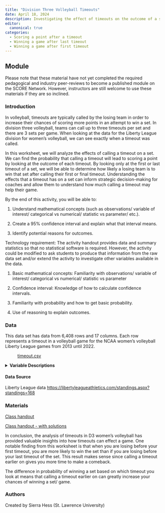 ```yaml
---
title: "Division Three Volleyball Timeouts"
date: April 18, 2024
description: Investigating the effect of timeouts on the outcome of a set. 
editor: 
  canonical: true
categories:
  - Scoring a point after a timeout   
  - Winning a game after last timeout 
  - Winning a game after first timeout
---
```


## Module

Please note that these material have not yet completed the required pedagogical and industry peer-reviews to become a published module on the SCORE Network. However, instructors are still welcome to use these materials if they are so inclined.

### Introduction

In volleyball, timeouts are typically called by the losing team in order to increase their chances of scoring more points in an attempt to win a set. In division three volleyball, teams can call up to three timeouts per set and there are 3 sets per game. When looking at the data for the Liberty League division for women's volleyball, we can see exactly when a timeout was called. 

In this worksheet, we will analyze the effects of calling a timeout on a set. We can find the probability that calling a timeout will lead to scoring a point by looking at the outcome of each timeout. By looking only at the first or last timeout of a set, we will be able to determine how likely a losing team is to win that set after calling their first or final timeout. Understanding the effects that a timeout has on a set can inform strategic decision-making for coaches and allow them to understand how much calling a timeout may help their game.

::: {.callout-note collapse="true" title="Learning Objectives" appearance="minimal"}
By the end of this activity, you will be able to:

1.  Understand mathematical concepts (such as observations/ variable of interest/ categorical vs numerical/ statistic vs parameter/ etc.). 

2.  Create a 95% confidence interval and explain what that interval means.

3.  Identify potential reasons for outcomes. 

:::

::: {.callout-note collapse="true" title="Methods" appearance="minimal"}
Technology requirement: The activity handout provides data and summary statistics so that no statistical software is required. However, the activity could be modified to ask students to produce that information from the raw data set and/or extend the activity to investigate other variables available in the data.

1.  Basic mathematical concepts: Familiarity with observations/ variable of interest/ categorical vs numerical/ statistic vs parameter

2.  Confidence interval: Knowledge of how to calculate confidence intervals. 

3.  Familiarity with probability and how to get basic probability.

4.  Use of reasoning to explain outcomes.
:::

### Data

This data set has data from 6,408 rows and 17 columns. Each row represents a timeout in a volleyball game for the NCAA women's volleyball Liberty League games from 2013 until 2022.

: [timeout.csv](../slhess20/data/timeout.csv)

<details>

<summary><b>Variable Descriptions</b></summary>
|Variable               | Description                                          |
|-----------------------|------------------------------------------------------|
|play_description       |Which team called the timeout                         | 
|set                    |The set of the game                                   |
|Date                   |The date of the game                                  |
|Time                   |The set in which the timeout was called               | 
|Site                   |The location of the game                              |
|Attendance             |The number of people in attendance of the game        |
|url                    |The specific url from where the game data was pulled  |
|timeout                |True/ False of weather or not the play was a timeout  |
|prev_home_score        |score of the home team when the timeout was called    |
|prev_visiting_score    |score of the visiting team when the timeout was called|
|next_home_score        |score of the home team after after the next play      |
|next_visiting_score    |score of the visiting team after the next play        |
|losing_team            |the team that had the lower previous score            |
|set_winner             |the team that won the entire set                      |
|losing_team_wins       |weather the previously losing team won the set        |


</details>

#### Data Source

Liberty League data
<https://libertyleagueathletics.com/standings.aspx?standings=168>


### Materials

[Class handout](slhess20/Module/Volleyball_Worksheet.docx)

[Class handout - with solutions](slhess20/Module/Volleyball_Worksheet_key.docx)

::: {.callout-note collapse="true" title="Conclusion" appearance="minimal"}
In conclusion, the analysis of timeouts in D3 women's volleyball has provided valuable insights into how timeouts can effect a game. One notable finding from this worksheet is that when you are losing before your first timeout, you are more likely to win the set than if you are losing before your last timeout of the set. This result makes sense since calling a timeout earlier on gives you more time to make a comeback. 

The difference in probability of winning a set based on which timeout you look at means that calling a timeout earlier on can greatly increase your chances of winning a set/ game.
:::

### Authors

Created by Sierra Hess (St. Lawrence University)



